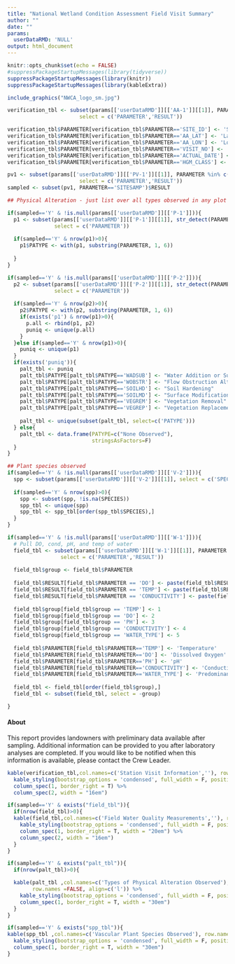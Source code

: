 ```yaml
---
title: "National Wetland Condition Assessment Field Visit Summary"
author: ""
date: ""
params:
  userDataRMD: 'NULL'
output: html_document
---
```



```r
knitr::opts_chunk$set(echo = FALSE)
#suppressPackageStartupMessages(library(tidyverse))
suppressPackageStartupMessages(library(knitr))
suppressPackageStartupMessages(library(kableExtra))


```



```r

include_graphics("NWCA_logo_sm.jpg")

verification_tbl <- subset(params[['userDataRMD']][['AA-1']][[1]], PARAMETER %in% c('SITE_ID','VISIT_NO', "ACTUAL_DATE","AA_LAT", "AA_LON", "HGM_CLASS"),
                       select = c('PARAMETER','RESULT'))

verification_tbl$PARAMETER[verification_tbl$PARAMETER=='SITE_ID'] <- 'Site ID'
verification_tbl$PARAMETER[verification_tbl$PARAMETER=='AA_LAT'] <- 'Latitude'
verification_tbl$PARAMETER[verification_tbl$PARAMETER=='AA_LON'] <- 'Longitude'
verification_tbl$PARAMETER[verification_tbl$PARAMETER=='VISIT_NO'] <- 'Visit Number'
verification_tbl$PARAMETER[verification_tbl$PARAMETER=='ACTUAL_DATE'] <- 'Sample Date'
verification_tbl$PARAMETER[verification_tbl$PARAMETER=='HGM_CLASS'] <- 'HGM Class'

pv1 <- subset(params[['userDataRMD']][['PV-1']][[1]], PARAMETER %in% c('SITESAMP'),
                       select = c('PARAMETER','RESULT'))
sampled <- subset(pv1, PARAMETER=='SITESAMP')$RESULT

```


```r
## Physical Alteration - just list over all types observed in any plot

if(sampled=='Y' & !is.null(params[['userDataRMD']][['P-1']])){
  p1 <- subset(params[['userDataRMD']][['P-1']][[1]], str_detect(PARAMETER, 'WADSUB|WOBSTR|VEGREM|VEGREP|SOILHD|SOILMD') & str_detect(PARAMETER, 'NONE_PRESENT')==FALSE & !is.null(RESULT) & RESULT!='',
               select = c('PARAMETER')) 
  
  if(sampled=='Y' & nrow(p1)>0){
    p1$PATYPE <- with(p1, substring(PARAMETER, 1, 6)) 
    
  }
}

if(sampled=='Y' & !is.null(params[['userDataRMD']][['P-2']])){
  p2 <- subset(params[['userDataRMD']][['P-2']][[1]], str_detect(PARAMETER, 'WADSUB|WOBSTR|VEGREM|VEGREP|SOILHD|SOILMD') & str_detect(PARAMETER, 'NONE_PRESENT')==FALSE & !is.null(RESULT) & RESULT!='',
               select = c('PARAMETER')) 
  
  if(sampled=='Y' & nrow(p2)>0){
    p2$PATYPE <- with(p2, substring(PARAMETER, 1, 6))
    if(exists('p1') & nrow(p1)>0){
      p.all <- rbind(p1, p2)
      puniq <- unique(p.all)
    }
  }else if(sampled=='Y' & nrow(p1)>0){
    puniq <- unique(p1)
  }
  if(exists('puniq')){
    palt_tbl <- puniq
    palt_tbl$PATYPE[palt_tbl$PATYPE=='WADSUB'] <- "Water Addition or Substraction Alterations"
    palt_tbl$PATYPE[palt_tbl$PATYPE=='WOBSTR'] <- "Flow Obstruction Alterations"
    palt_tbl$PATYPE[palt_tbl$PATYPE=='SOILHD'] <- "Soil Hardening"
    palt_tbl$PATYPE[palt_tbl$PATYPE=='SOILMD'] <- "Surface Modification"
    palt_tbl$PATYPE[palt_tbl$PATYPE=='VEGREM'] <- "Vegetation Removal"
    palt_tbl$PATYPE[palt_tbl$PATYPE=='VEGREP'] <- "Vegetation Replacement"
   
    palt_tbl <- unique(subset(palt_tbl, select=c('PATYPE')))
  } else{
    palt_tbl <- data.frame(PATYPE=c("None Observed"),
                           stringsAsFactors=F)
  }
}


```
```r
## Plant species observed
if(sampled=='Y' & !is.null(params[['userDataRMD']][['V-2']])){
  spp <- subset(params[['userDataRMD']][['V-2']][[1]], select = c('SPECIES'))
  
  if(sampled=='Y' & nrow(spp)>0){
    spp <- subset(spp, !is.na(SPECIES))
    spp_tbl <- unique(spp)
    spp_tbl <- spp_tbl[order(spp_tbl$SPECIES),]
  }
}
```



```r
if(sampled=='Y' & !is.null(params[['userDataRMD']][['W-1']])){
  # Pull DO, cond, pH, and temp of water
  field_tbl <- subset(params[['userDataRMD']][['W-1']][[1]], PARAMETER %in% c('WATER_TYPE','DO','CONDUCTIVITY','PH','TEMP'),
                 select = c('PARAMETER','RESULT'))
  
  field_tbl$group <- field_tbl$PARAMETER
  
  field_tbl$RESULT[field_tbl$PARAMETER == 'DO'] <- paste(field_tbl$RESULT[field_tbl$PARAMETER == 'DO'], 'mg/L', sep = ' ')
  field_tbl$RESULT[field_tbl$PARAMETER == 'TEMP'] <- paste(field_tbl$RESULT[field_tbl$PARAMETER == 'TEMP'], 'C', sep = ' ')
  field_tbl$RESULT[field_tbl$PARAMETER == 'CONDUCTIVITY'] <- paste(field_tbl$RESULT[field_tbl$PARAMETER == 'CONDUCTIVITY'], 'uS/cm', sep = ' ')
  
  field_tbl$group[field_tbl$group == 'TEMP'] <- 1
  field_tbl$group[field_tbl$group == 'DO'] <- 2
  field_tbl$group[field_tbl$group == 'PH'] <- 3
  field_tbl$group[field_tbl$group == 'CONDUCTIVITY'] <- 4
  field_tbl$group[field_tbl$group == 'WATER_TYPE'] <- 5
  
  field_tbl$PARAMETER[field_tbl$PARAMETER=='TEMP'] <- 'Temperature'
  field_tbl$PARAMETER[field_tbl$PARAMETER=='DO'] <- 'Dissolved Oxygen'
  field_tbl$PARAMETER[field_tbl$PARAMETER=='PH'] <- 'pH'
  field_tbl$PARAMETER[field_tbl$PARAMETER=='CONDUCTIVITY'] <- 'Conductivity'
  field_tbl$PARAMETER[field_tbl$PARAMETER=='WATER_TYPE'] <- 'Predominant Water Feature'
  
  field_tbl <- field_tbl[order(field_tbl$group),]
  field_tbl <- subset(field_tbl, select = -group)

}
```

#### About
This report provides landowners with preliminary data available after sampling. Additional information can be provided to you after laboratory analyses are completed. If you would like to be notified when this information is available, please contact the Crew Leader.


```r
kable(verification_tbl,col.names=c('Station Visit Information',''), row.names=FALSE, align=c('l','r')) %>%
  kable_styling(bootstrap_options = 'condensed', full_width = F, position = "float_left") %>%
  column_spec(1, border_right = T) %>%
  column_spec(2, width = "16em")
```

```r
if(sampled=='Y' & exists("field_tbl")){
  if(nrow(field_tbl)>0){
  kable(field_tbl,col.names=c('Field Water Quality Measurements',''), row.names=FALSE, align=c('l','r')) %>%
    kable_styling(bootstrap_options = 'condensed', full_width = F, position = "float_left") %>%
    column_spec(1, border_right = T, width = "20em") %>%
    column_spec(2, width = "16em")
  }
}
```

```r
if(sampled=='Y' & exists("palt_tbl")){
  if(nrow(palt_tbl)>0){

  kable(palt_tbl ,col.names=c('Types of Physical Alteration Observed'), 
        row.names =FALSE, align=c('l')) %>%
    kable_styling(bootstrap_options = 'condensed', full_width = F, position = "float_left") %>%
    column_spec(1, border_right = T, width = "30em") 
  }
}
```
```r
if(sampled=='Y' & exists("spp_tbl")){
kable(spp_tbl ,col.names=c('Vascular Plant Species Observed'), row.names =FALSE, align=c('l')) %>%
  kable_styling(bootstrap_options = 'condensed', full_width = F, position = "float_left") %>%
  column_spec(1, border_right = T, width = "30em")
}
```





